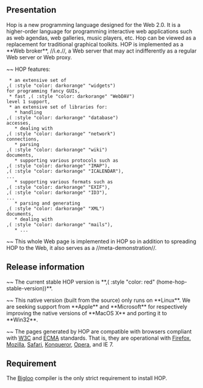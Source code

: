 == Presentation ==

Hop is a new programming language designed for the Web 2.0.  It is a
higher-order language for programming interactive web applications
such as web agendas, web galleries, music players, etc. Hop can be
viewed as a replacement for traditional graphical toolkits. HOP is
implemented as a **Web broker**, //i.e.//, a Web server that may act
indifferently as a regular Web server or Web proxy.

~~ HOP features:

  * an extensive set of 
 ,(<SPAN> :style "color: darkorange" "widgets") 
 for programming fancy GUIs,
  * fast ,(<SPAN> :style "color: darkorange" "WebDAV")
 level 1 support,
  * an extensive set of libraries for:
    * handling 
 ,(<SPAN> :style "color: darkorange" "database")
 accesses,
    * dealing with 
 ,(<SPAN> :style "color: darkorange" "network")
 connections,
    * parsing 
 ,(<SPAN> :style "color: darkorange" "wiki")
 documents,
    * supporting various protocols such as 
 ,(<SPAN> :style "color: darkorange" "IMAP"),
 ,(<SPAN> :style "color: darkorange" "ICALENDAR"),
 ...
    * supporting various formats such as 
 ,(<SPAN> :style "color: darkorange" "EXIF"),
 ,(<SPAN> :style "color: darkorange" "ID3"),
 ...
    * parsing and generating 
 ,(<SPAN> :style "color: darkorange" "XML")
 documents,
    * dealing with 
 ,(<SPAN> :style "color: darkorange" "mails"),
    * ...


~~ This whole Web page is implemented in HOP so in addition
to spreading HOP to the Web, it also serves as a //meta-demonstration//.

== Release information ==

~~ The current stable HOP version is **,(<SPAN> :style "color: red" (home-hop-stable-version))**.

~~ This native version (built from the source) only runs on **Linux**. We 
are seeking support from **Apple** and **Microsoft** for respectively
improving the native versions of **MacOS X** and porting it to **Win32**.


~~ The pages generated by HOP are compatible with browsers compliant
with [[http://www.w3c.org|W3C]] and
[[http://www.ecma-international.org/|ECMA]] standards. That is, they
are operational with [[http://www.mozilla.com/|Firefox]],
[[http://www.mozilla.com/|Mozilla]],
[[http://www.apple.com/macosx/features/safari|Safari]],
[[http://www.konqueror.org|Konqueror]], 
[[http://www.opera.com|Opera]], and IE 7.


== Requirement ==

The [[http://www.inria.fr/mimosa/fp/Bigloo|Bigloo]] compiler is the only
strict requirement to install HOP.
